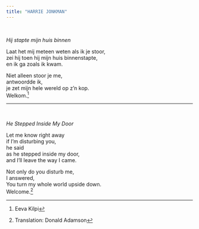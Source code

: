 ```yaml
---
title: "HARRIE JONKMAN"
---
```


<br>

*Hij stapte mijn huis binnen*

Laat het mij meteen weten als ik je stoor,\
zei hij toen hij mijn huis binnenstapte,\
en ik ga zoals ik kwam.

Niet alleen stoor je me,\
antwoordde ik,\
je zet mijn hele wereld op z'n kop.\
Welkom.[^1]

[^1]: Eeva Kilpi

------------------------------------------------------------------------
<br>

*He Stepped Inside My Door*

Let me know right away   
if I'm disturbing you,    
he said    
as he stepped inside my door,    
and I'll leave the way I came.     

Not only do you disturb me,    
I answered,     
You turn my whole world upside down.     
Welcome.[^2]

[^2]: Translation: Donald Adamson
